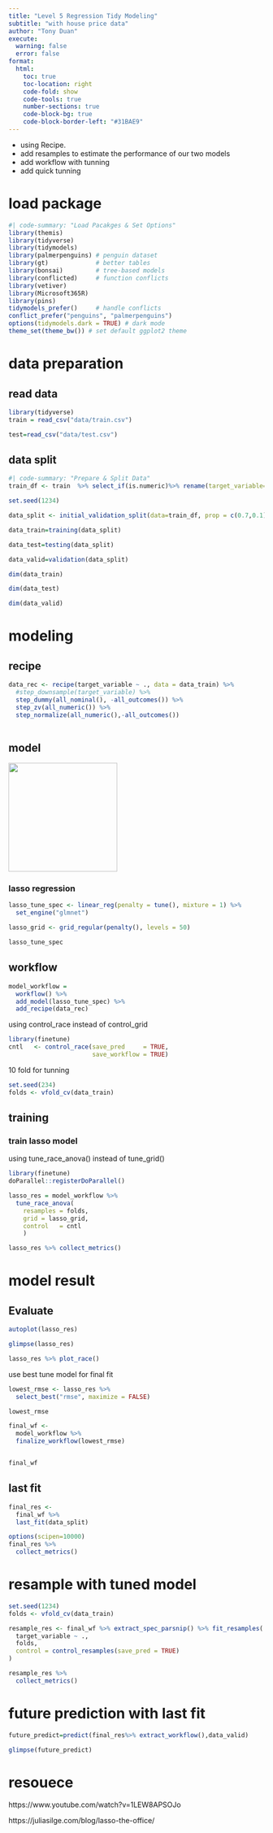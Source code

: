 ```yaml
---
title: "Level 5 Regression Tidy Modeling"
subtitle: "with house price data"
author: "Tony Duan"
execute:
  warning: false
  error: false
format:
  html:
    toc: true
    toc-location: right
    code-fold: show
    code-tools: true
    number-sections: true
    code-block-bg: true
    code-block-border-left: "#31BAE9"
---
```


* using Recipe.
* add resamples to estimate the performance of our two models
* add workflow with tunning
* add quick tunning

# load package

```r
#| code-summary: "Load Pacakges & Set Options"
library(themis)
library(tidyverse)      
library(tidymodels)     
library(palmerpenguins) # penguin dataset
library(gt)             # better tables
library(bonsai)         # tree-based models
library(conflicted)     # function conflicts
library(vetiver)
library(Microsoft365R)
library(pins)
tidymodels_prefer()     # handle conflicts
conflict_prefer("penguins", "palmerpenguins")
options(tidymodels.dark = TRUE) # dark mode
theme_set(theme_bw()) # set default ggplot2 theme
```

# data preparation

## read data

```r
library(tidyverse)
train = read_csv("data/train.csv")

test=read_csv("data/test.csv")

```

## data split

```r
#| code-summary: "Prepare & Split Data"
train_df <- train  %>% select_if(is.numeric)%>% rename(target_variable=SalePrice)%>% replace(is.na(.), 0)


```

```r

set.seed(1234)

data_split <- initial_validation_split(data=train_df, prop = c(0.7,0.1))

data_train=training(data_split)  

data_test=testing(data_split)  

data_valid=validation(data_split)

```

```r
dim(data_train)
```

```r
dim(data_test)
```

```r
dim(data_valid)
```

# modeling

## recipe

```r
data_rec <- recipe(target_variable ~ ., data = data_train) %>%
  #step_downsample(target_variable) %>%
  step_dummy(all_nominal(), -all_outcomes()) %>%
  step_zv(all_numeric()) %>%
  step_normalize(all_numeric(),-all_outcomes())
  
```

## model

![](images/1.png){width="214"}

### lasso regression

```r
lasso_tune_spec <- linear_reg(penalty = tune(), mixture = 1) %>%
  set_engine("glmnet")
```

```r
lasso_grid <- grid_regular(penalty(), levels = 50)
```

```r
lasso_tune_spec
```

## workflow

```r
model_workflow =
  workflow() %>% 
  add_model(lasso_tune_spec) %>% 
  add_recipe(data_rec)
```


using control_race instead of control_grid
```r
library(finetune)
cntl   <- control_race(save_pred     = TRUE,
                       save_workflow = TRUE)
```

10 fold for tunning

```r
set.seed(234)
folds <- vfold_cv(data_train)
```

## training

### train lasso model

using tune_race_anova() instead of tune_grid()

```r

library(finetune)
doParallel::registerDoParallel()

lasso_res = model_workflow %>% 
  tune_race_anova(
    resamples = folds,
    grid = lasso_grid,
    control   = cntl
    )
```

```r
lasso_res %>% collect_metrics()
```

# model result

## Evaluate

```r
autoplot(lasso_res)
```


```r
glimpse(lasso_res)
```

```r
lasso_res %>% plot_race()
```


use best tune model for final fit

```r
lowest_rmse <- lasso_res %>%
  select_best("rmse", maximize = FALSE)

lowest_rmse
```

```r
final_wf <- 
  model_workflow %>% 
  finalize_workflow(lowest_rmse)


final_wf
```

## last fit

```r
final_res <- 
  final_wf %>%
  last_fit(data_split) 
```

```r
options(scipen=10000)
final_res %>%
  collect_metrics()
```

# resample with tuned model


```r
set.seed(1234)
folds <- vfold_cv(data_train)
```

```r

resample_res <- final_wf %>% extract_spec_parsnip() %>% fit_resamples(
  target_variable ~ .,
  folds,
  control = control_resamples(save_pred = TRUE)
)
```

```r

resample_res %>%
  collect_metrics()
```

# future prediction with last fit

```r
future_predict=predict(final_res%>% extract_workflow(),data_valid)

glimpse(future_predict)
```

# resouece

https://www.youtube.com/watch?v=1LEW8APSOJo

https://juliasilge.com/blog/lasso-the-office/
